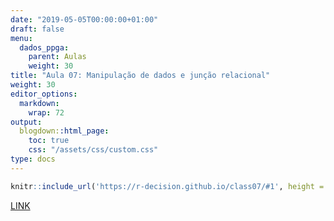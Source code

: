 ---
date: "2019-05-05T00:00:00+01:00"
draft: false
menu:
  dados_ppga:
    parent: Aulas
    weight: 30
title: "Aula 07: Manipulação de dados e junção relacional"
weight: 30
editor_options: 
  markdown: 
    wrap: 72
output: 
  blogdown::html_page:
    toc: true
    css: "/assets/css/custom.css"
type: docs
---


```{r echo=FALSE, message=FALSE, warning=FALSE}
knitr::include_url('https://r-decision.github.io/class07/#1', height = "400px")
```

[LINK](https://r-decision.github.io/class07/#1)






